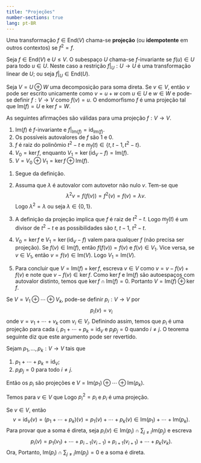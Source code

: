 ```yaml
--- 
title: "Projeções"
number-sections: true
lang: pt-BR
--- 
```


:::{#def-}
Uma transformação $f\in\mbox{End}(V)$ chama-se <b>projeção</b> (ou <b>idempotente</b> em outros contextos) se $f^2=f$.
:::


:::{#def-}
Seja $f\in\mbox{End}(V)$ e $U\leq V$. O subespaço $U$ chama-se $f$-invariante se $f(u)\in U$ para todo $u\in U$. Neste caso a restrição $f|_U:U\to U$ é uma transformação linear de $U$; ou seja $f|_U\in\mbox{End}(U)$.
:::

Seja $V=U\oplus W$ uma decomposição para soma direta. Se $v\in V$, então $v$ pode ser escrito unicamente como $v=u+w$ com $u\in U$ e $w\in W$ e pode-se definir $f:V\to V$ como $f(v)=u$. O endomorfismo $f$ é uma projeção tal que $\mbox{Im}(f)=U$ e $\ker f=W$.

:::{#lem-}
As seguintes afirmações são válidas para uma projeção $f:V\to V$.

1. $\mbox{Im}(f)$ é $f$-invariante e $f|_{\textrm{Im}(f)}=\mbox{id}_{\textrm{Im}(f)}$.
2. Os possíveis autovalores de $f$ são $1$ e $0$.
3. $f$ é raiz do polinômio $t^2-t$ e $m_f(t)\in\{t,t-1,t^2-t\}$.
4. $V_0=\ker f$, enquanto $V_1=\ker(\mbox{id}_V-f)=\mbox{Im}(f)$.
5. $V=V_0\oplus V_1=\ker f\oplus\mbox{Im}(f)$.
:::


:::{.proof}
1. Segue da definição. 
2. Assuma que $\lambda$ é autovalor com autovetor não nulo $v$. Tem-se que
$$
\lambda^2 v=f(f(v))=f^2(v)=f(v)=\lambda v.
$$
Logo $\lambda^2=\lambda$ ou seja $\lambda\in\{0,1\}$.

1. A definição da projeção implica que $f$ é raiz de $t^2-t$. Logo $m_f(t)$ é um divisor de $t^2-t$ e as possibilidades são $t$, $t-1$, $t^2-t$.

2. $V_0=\ker f$ e $V_1=\ker(\mbox{id}_V-f)$ valem para qualquer $f$ (não precisa ser projeção). Se $f(v)\in \mbox{Im}(f)$, então $f(f(v))=f(v)$ e $f(v)\in V_1$. Vice versa, se $v\in V_1$, então $v=f(v)\in \mbox{Im}(V)$. Logo $V_1=\mbox{Im}(V)$.

3. Para concluir que $V=\mbox{Im}(f)+\ker f$, escreva $v\in V$ como $v=v-f(v)+f(v)$ e note que $v-f(v)\in\ker f$. Como $\ker f$ e $\mbox{Im}(f)$ são autoespaços com autovalor distinto, temos que $\ker f\cap \mbox{Im}(f)=0$. Portanto $V= \mbox{Im}(f)\oplus\ker f$.

:::

Se $V=V_1\oplus\cdots\oplus V_k$, pode-se definir $p_i:V\to V$ por
$$
p_i(v)=v_i
$$
onde $v=v_1+\cdots+v_k$ com $v_i\in V_i$. Definindo assim, temos que $p_i$ é uma projeção para cada $i$, $p_1+\cdots+p_k=\mbox{id}_V$ e $p_ip_j=0$ quando $i\neq j$. O teorema seguinte diz que este argumento pode ser revertido.

:::{#thm-}
Sejam $p_1,\ldots,p_k:V\to V$ tais que

1. $p_1+\cdots+p_k=\mbox{id}_V$;
2. $p_ip_j=0$ para todo $i\neq j$.

Então os $p_i$ são projeções e $V=\mbox{Im}(p_1)\oplus\cdots\oplus\mbox{Im}(p_k)$.
:::


:::{.proof}
Temos para $v\in V$ que
\begin{align*}
p_i(v)&=p_i(\mbox{id}_V(v))=p_i((p_1+\cdots+p_k)(v))=p_i(p_1(v)+\cdots+p_k(v))\\
&=p_i(p_1(v))+\cdots+p_i(p_i(v))+\cdots+p_i(p_k(v))=p_i(p_i(v)).
\end{align*}
Logo $p_i^2=p_i$ e $p_i$ é uma projeção.

Se $v\in V$, então
$$
v=\mbox{id}_V(v)=(p_1+\cdots+p_k)(v)=p_1(v)+\cdots+p_k(v)\in \mbox{Im}(p_1)+\cdots+\mbox{Im}(p_k).
$$
Para provar que a soma é direta, seja $p_i(v)\in\mbox{Im}(p_i)\cap\sum_{j\neq i}\mbox{Im}(p_j)$ e escreva
$$
p_i(v)=p_1(v_1)+\cdots+p_{i-1}(v_{i-1})+p_{i+1}(v_{i+1})+\cdots+p_k(v_k).
$$
Ora,
\begin{align*}
p_i(v)&=p_i(p_i(v))=p_i(p_1(v_1)+\cdots+p_{i-1}(v_{i-1})+p_{i+1}(v_{i+1})+\cdots+p_k(v_k))\\&=0.
\end{align*}
Portanto, $\mbox{Im}(p_i)\cap\sum_{j\neq i}\mbox{Im}(p_j)=0$ e a soma é direta.
:::
